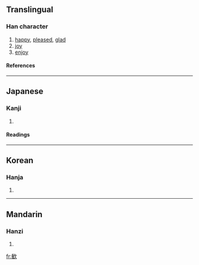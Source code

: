 {{see|歡}}

==Translingual==
===Han character===
{{Han char|rn=76|rad=欠|as=11|sn=15|four=|canj=人土弓人 (OGNO)}}
# [[happy]], [[pleased]], [[glad]]
# [[joy]]
# [[enjoy]]
====References====
{{Han ref|kx=0572.101|dkj=16197|dj=0960.100|hdz=80027.240|uh=6B53|ud=27475}}

----
==Japanese==
===Kanji===
{{ja-kanji|grade=c|rs=欠11}}
# {{defn|Japanese}} 
====Readings====
{{ja-readings|on=[[かん]] (kan)|kun=[[よろこぶ]] (yorokobu)}}

----
==Korean==
===Hanja===
{{ko-hanja|hangeul=환|eumhun=|rv=hwan|mr=hwan|y=hwan}}
# {{defn|Korean}}

----
==Mandarin==
===Hanzi===
{{cmn-hanzi|pin=[[huān]] ([[huan1]])|wg=huan<sup>1</sup>}}
# {{defn|Mandarin}}

[[fr:歓]]